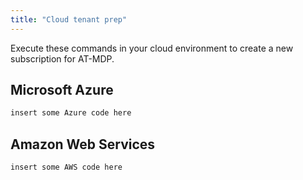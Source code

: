 ```yaml
---
title: "Cloud tenant prep"
---
```


Execute these commands in your cloud environment to create a new subscription for AT-MDP.

## Microsoft Azure

```default
insert some Azure code here
```

## Amazon Web Services

```default
insert some AWS code here
```
